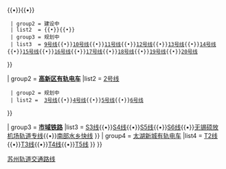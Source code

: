 {{Navbox
|name  =苏州轨道交通线路
|title =[[苏州轨道交通|苏州轨道交通线路]]

| group1 = '''城市地铁'''
|list1  = {{Navbox|child
  | group1 = 营运中
  | list1 =  {{苏州轨道交通线路名|1}}{{•}}{{苏州轨道交通线路名|2}}{{•}}{{苏州轨道交通线路名|3}}{{•}}{{苏州轨道交通线路名|4}}{{•}}{{苏州轨道交通线路名|5}}
  | group2 = 建设中
  | list2  = {{苏州轨道交通线路名|6}}{{•}}{{苏州轨道交通线路名|7}}{{•}}{{苏州轨道交通线路名|8}}
  | group3 = 规划中
  | list3  = [[苏州轨道交通9号线|9号线]]{{•}}[[苏州轨道交通10号线|10号线]]{{•}}[[苏州轨道交通11号线|11号线]]{{•}}[[苏州轨道交通12号线|12号线]]{{•}}[[苏州轨道交通13号线|13号线]]{{•}}[[苏州轨道交通14号线|14号线]]{{•}}[[苏州轨道交通15号线|15号线]]{{•}}[[苏州轨道交通16号线|16号线]]{{•}}[[苏州轨道交通17号线|17号线]]{{•}}[[苏州轨道交通18号线|18号线]]{{•}}[[苏州轨道交通19号线|19号线]]{{•}}[[苏州轨道交通20号线|20号线]]
}}

| group2 = '''[[苏州高新区有轨电车|高新区有轨电车]]'''
|list2  = {{Navbox|child
  | group1 = 营运中
  | list1 =   {{线路名|#B5CD56|苏州高新区有轨电车1号线|1号线}}{{•}}[[苏州高新区有轨电车2号线|2号线]]
  | group2 = 规划中
  | list2 =  [[苏州高新区有轨电车3号线|3号线]]{{•}}[[苏州高新区有轨电车4号线|4号线]]{{•}}[[苏州高新区有轨电车5号线|5号线]]{{•}}[[苏州高新区有轨电车6号线|6号线]]
}}

| group3 = '''[[市域铁路]]'''
|list3  = {{Navbox|child
  | group1 = 建设中
  | list1 ={{苏州轨道交通线路名|S1}}
  | group2 = 规划中
  | list2 = [[苏州市域铁路S2线|S2线]]{{•}}[[苏州市域铁路S3线|S3线]]{{•}}[[苏州市域铁路S4线|S4线]]{{•}}[[苏州市域铁路S5线|S5线]]{{•}}[[苏州市域铁路S6线|S6线]]{{•}}[[苏州市域铁路无锡硕放机场轨道专线|无锡硕放机场轨道专线]]{{•}}[[苏州市域铁路南部水乡快线|南部水乡快线]]
}}
| group4 = [[苏州太湖新城有轨电车|太湖新城有轨电车]]
|list4 = {{Navbox|child
  | group1 = 规划中
  | list1 = [[苏州太湖有轨电车T1线|T1线]]{{•}}[[苏州太湖有轨电车T2线|T2线]]{{•}}[[苏州太湖有轨电车T3线|T3线]]{{•}}[[苏州太湖有轨电车T4线|T4线]]{{•}}[[苏州太湖有轨电车T5线|T5线]]
}}
}}<noinclude>
[[Category:苏州轨道交通模板|苏州轨道交通路线]]
</noinclude>